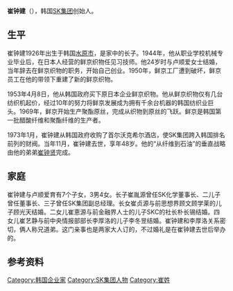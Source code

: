 '''崔钟建'''（{{bd|1926年|1月9日|1973年|11月15日}}），韩国[[SK集团|SK集团]]创始人{{r|张光军|page =95}}。

==生平==
崔钟建1926年出生于韩国[[水原市|水原市]]，是家中的长子。1944年，他从职业学校机械专业毕业后，在日本人经营的鲜京织物任见习技师{{r|张光军|陈根|page1=95|page2=78}}。他24岁时与卢顺爱女士结婚，当年辞去在鲜京织物的职务，开始自己创业{{r|张光军|page=95}}。1950年，鲜京工厂遭到破坏，鲜京员工在他的带领下重建了新的鲜京织物{{r|陈根| page=79-81 }}。

1953年4月8日，他从韩国政府买下原日本企业鲜京织物。他从鲜京织物仅有几台纺织机起价，经过10年的努力将鲜京发展成为拥有千余台机器的韩国纺织业巨头。1969年，鲜京开始生产聚酯原丝，完成从织物到原丝的飞跃。鲜京是韩国第一批醋酸纤维和聚酯纤维的生产者。{{r|刘洪钟|张光军|page1=51|page2=66}}

1973年1月，崔钟建从韩国政府收购了首尔沃克希尔酒店，使SK集团跨入韩国排名前列的财阀。当年11月，崔钟建去世，享年48岁。他的“从纤维到石油”的垂直战略由他的弟弟[[崔钟贤|崔钟贤]]完成。{{r|张光军|page =95}}

==家庭==
崔钟建与卢顺爱育有7个子女，3男4女。长子崔胤源曾任SK化学董事长、二儿子{{link-ko|崔信源|최신원}}曾任{{link-ko|SKC|SKC}}董事长、三子{{link-ko|崔昌源|최창원}}曾任SK集团副总经理。长女崔贞源与前思想界顾文顾学莱的儿子顾光天结婚。二女儿崔恵源与前金融界人士的儿子SKC的社长朴长锡结婚。四女儿崔艺静与前中央情报部部长李厚洛的儿子李冬昱结婚。崔钟建和李厚洛关系密切，俩人称兄道弟。这门亲事也是两家大人订的，不过婚礼是在崔钟建去世后举办的。{{r|张光军|page =93}}

==参考资料==
{{Reflist|2|refs=
<ref name="张光军">{{cite book |author=张光军 |coauthors= |title=《韩国财团研究》 |year=2010年11月 |publisher=广东世界图书出版公司 |location=广州 |isbn=978-7-5100-2850-2 }}</ref>
<ref name="刘洪钟">{{cite book |author=刘洪钟 |coauthors= |title=《韩国赶超经济中的财阀制度研究》 |year=2009年10月 |publisher=光明日报出版社 |location=北京|isbn=978-7-5112-0436-3 }}</ref>
<ref name="陈根">{{cite book |author=陈根 |coauthors= |title=《韩国四大财团转型升级中崛起》 |year=2014年4月 |publisher=电子工业出版社 |location=北京|isbn=978-7-121-22572-7 }}</ref>
}}

{{DEFAULTSORT:C}}
[[Category:韩国企业家|Category:韩国企业家]]
[[Category:SK集团人物|Category:SK集团人物]]
[[Category:崔姓|Category:崔姓]]